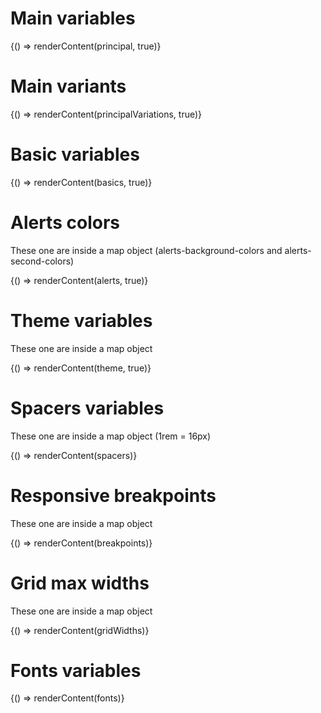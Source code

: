 
<Meta title="SCSS Variables" />

# Main variables

<Canvas>
  <Story name="Main colors" parameters={{ docs: { source: { code: JSON.stringify(principal) } } }}>
    {() => renderContent(principal, true)}
  </Story>
</Canvas>

# Main variants

<Canvas>
  <Story name="Main variants" parameters={{ docs: { source: { code: JSON.stringify(principalVariations) } } }}>
    {() => renderContent(principalVariations, true)}
  </Story>
</Canvas>

# Basic variables

<Canvas>
  <Story name="Basic colors" parameters={{ docs: { source: { code: JSON.stringify(basics) } } }}>
    {() => renderContent(basics, true)}
  </Story>
</Canvas>

# Alerts colors 

These one are inside a map object (alerts-background-colors and alerts-second-colors)

<Canvas>
  <Story name="Alerts colors" parameters={{ docs: { source: { code: JSON.stringify(alerts) } } }}>
    {() => renderContent(alerts, true)}
  </Story>
</Canvas>

# Theme variables 

These one are inside a map object

<Canvas>
  <Story name="Theme variables" parameters={{ docs: { source: { code: JSON.stringify(theme) } } }}>
    {() => renderContent(theme, true)}
  </Story>
</Canvas>

# Spacers variables 

These one are inside a map object (1rem = 16px)

<Canvas>
  <Story name="Spacers variables" parameters={{ docs: { source: { code: JSON.stringify(spacers) } } }}>
    {() => renderContent(spacers)}
  </Story>
</Canvas>

# Responsive breakpoints 

These one are inside a map object

<Canvas>
  <Story name="Responsive breakpoints" parameters={{ docs: { source: { code: JSON.stringify(breakpoints) } } }}>
    {() => renderContent(breakpoints)}
  </Story>
</Canvas>

# Grid max widths 

These one are inside a map object

<Canvas>
  <Story name="Grid max widths" parameters={{ docs: { source: { code: JSON.stringify(gridWidths) } } }}>
    {() => renderContent(gridWidths)}
  </Story>
</Canvas>

# Fonts variables

<Canvas>
  <Story name="Fonts variables" parameters={{ docs: { source: { code: JSON.stringify(fonts) } } }}>
    {() => renderContent(fonts)}
  </Story>
</Canvas>
